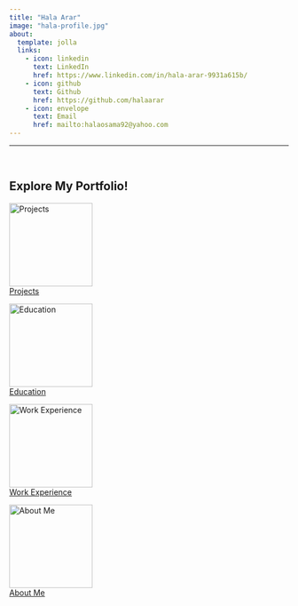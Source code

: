```yaml
---
title: "Hala Arar"
image: "hala-profile.jpg"
about:
  template: jolla
  links:
    - icon: linkedin
      text: LinkedIn
      href: https://www.linkedin.com/in/hala-arar-9931a615b/
    - icon: github
      text: Github
      href: https://github.com/halaarar
    - icon: envelope
      text: Email
      href: mailto:halaosama92@yahoo.com
---
```



---


<br>

## Explore My Portfolio!  

::: {.grid}

::: {.g-col-6}
[![Projects](images/projects.png){width=150px}](projects.qmd)  
[Projects](projects.qmd)
:::

::: {.g-col-6}
[![Education](images/education.png){width=150px}](Education.qmd)  
[Education](Education.qmd)
:::

::: {.g-col-6}
[![Work Experience](images/work.png){width=150px}](Work_Experience.qmd)  
[Work Experience](Work_Experience.qmd)
:::

::: {.g-col-6}
[![About Me](images/aboutme.jpg){width=150px}](Aboutme.qmd)  
[About Me](Aboutme.qmd)
:::

:::
